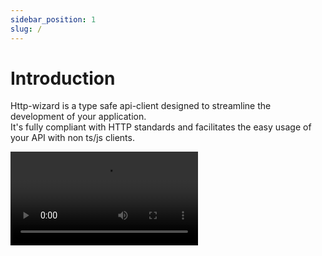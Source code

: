 ```yaml
---
sidebar_position: 1
slug: /
---
```



# Introduction

Http-wizard is a type safe api-client designed to streamline the development of your application.  
It's fully compliant with HTTP standards and facilitates the easy usage of your API with non ts/js clients.

<Video src="/video.mov" />

### What it can do:

- Export a type-safe client API
- Validate input and output of your routes with Zod or Typebox
- Drastically simplify your codebase and ensure validation best practices
- Allow HTTP standards-compliant route naming and usage, with or without http-wizard as a client.

### Why not GraphQL or tRPC ?

Both are excellent choices!

<b>Http-wizard</b> allows maintaining a standard HTTP API and to keep tools such
as Swagger, etc to document your API. For people who wants a tRPC like DX but still
using fastify or Express with full control over route naming, http-wizard is made
for you ! It combines the best of both worlds, ensuring a smooth, efficient, and
productive development process.

### How it works ?

Currently, http-wizard utilizes Zod or Typebox for validation.
Here is an example with Zod.

First, let's create a route on the server:

```typescript title="Route creation with Fastify and Zod"
// server.ts
import { createRoute, z } from "http-wizard";

const User = z.object({
  id: z.string(),
  name: z.string(),
});

export const getUsersRoute = (fastify: FastifyInstance) => {
  return createRoute("/users", {
    method: "GET",
    schema: {
      response: {
        200: z.array(User),
      },
    },
  }).handle((props) => {
    fastify.route({
      ...props,
      handler: (request) => {
        const users = await db.getUsers();
        return users;
      },
    });
  });
};

const router = { ...getUsersRoute() };
export type Router = typeof router;
```

Now, let's use the Router type on the client:

```typescript title="Client instanciation with axios"
// client.ts
import { createClient } from "http-wizard";
import axios from "axios";

import type { Router } from "./server";

const apiClient = createClient<Router>(axios.instance());
const users = await apiClient.route("[GET]/users", {}).query();
// users array is safe: { id:string, name:string }[]
```

Easy, right?
Here's how to integrate it into your project:
[getting-started](/getting-started)
